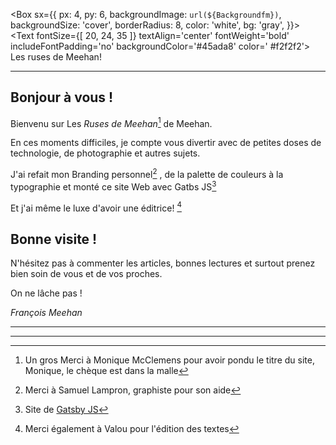 
<Box
  sx={{
    px: 4,
    py: 6,
    backgroundImage: `url(${Backgroundfm})`,
    backgroundSize: 'cover',
    borderRadius: 8,
    color: 'white',
    bg: 'gray',
  }}>
  <Heading>
      <Text
      fontSize={[ 20, 24, 35 ]}
      textAlign='center'
      fontWeight='bold'
      includeFontPadding='no'
      backgroundColor='#45ada8'
      color=' #f2f2f2'>
      Les ruses de Meehan!
      </Text>
  </Heading>
</Box>


---

## Bonjour à vous !

Bienvenu sur Les *Ruses de Meehan*[^1] de Meehan.

En ces moments difficiles, je compte vous divertir avec de petites doses de technologie, de photographie et autres sujets.

J'ai refait mon Branding personnel[^2] , de la palette de couleurs à la typographie et monté ce site Web avec Gatbs JS[^3]

Et j'ai même le luxe d'avoir une éditrice! [^4]

## Bonne visite !

N'hésitez pas à commenter les articles, bonnes lectures et surtout prenez bien soin de vous et de vos proches.

On ne lâche pas !

*François Meehan*

[^1]: Un gros Merci à Monique McClemens pour avoir pondu le titre du site, Monique, le chèque est dans la malle
[^3]: Site de [Gatsby JS](https://www.gatsbyjs.org/)
[^2]: Merci à Samuel Lampron, graphiste pour son aide 
[^4]: Merci également à Valou pour l'édition des textes

---
<FeedSearch />
<Tags />
<hr />

<FeedItems />
